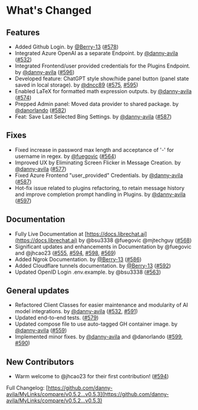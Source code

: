 # What's Changed

## Features

- Added Github Login. by [@Berry-13](https://github.com/Berry-13) ([#578](https://github.com/danny-avila/MyLinks/pull/578))
- Integrated Azure OpenAI as a separate Endpoint. by [@danny-avila](https://github.com/danny-avila) ([#532](https://github.com/danny-avila/MyLinks/pull/532))
- Integrated Frontend/user provided credentials for the Plugins Endpoint. by [@danny-avila](https://github.com/danny-avila) ([#596](https://github.com/danny-avila/MyLinks/pull/596))
- Developed feature: ChatGPT style show/hide panel button (panel state saved in local storage). by [@dncc89](https://github.com/dncc89) ([#575](https://github.com/danny-avila/MyLinks/pull/575), [#595](https://github.com/danny-avila/MyLinks/pull/595))
- Enabled LaTeX for formatted math expression outputs. by [@danny-avila](https://github.com/danny-avila) ([#574](https://github.com/danny-avila/MyLinks/pull/574))
- Prepped Admin panel: Moved data provider to shared package. by [@danorlando](https://github.com/danorlando) ([#582](https://github.com/danny-avila/MyLinks/pull/582))
- Feat: Save Last Selected Bing Settings. by [@danny-avila](https://github.com/danny-avila) ([#587](https://github.com/danny-avila/MyLinks/pull/587))

## Fixes

- Fixed increase in password max length and acceptance of '-' for username in regex. by [@fuegovic](https://github.com/fuegovic) ([#564](https://github.com/danny-avila/MyLinks/pull/564))
- Improved UX by Eliminating Screen Flicker in Message Creation. by [@danny-avila](https://github.com/danny-avila) ([#577](https://github.com/danny-avila/MyLinks/pull/577))
- Fixed Azure Frontend "user_provided" Credentials. by [@danny-avila](https://github.com/danny-avila) ([#587](https://github.com/danny-avila/MyLinks/pull/587))
- Hot-fix issue related to plugins refactoring, to retain message history and improve completion prompt handling in Plugins. by [@danny-avila](https://github.com/danny-avila) ([#597](https://github.com/danny-avila/MyLinks/pull/597))

## Documentation

- Fully Live Documentation at [https://docs.librechat.ai](https://docs.librechat.ai) by @bsu3338 @fuegovic @mjtechguy ([#568](https://github.com/danny-avila/MyLinks/pull/568))
- Significant updates and enhancements in Documentation by @fuegovic and @jhcao23 ([#555](https://github.com/danny-avila/MyLinks/pull/555), [#594](https://github.com/danny-avila/MyLinks/pull/594), [#598](https://github.com/danny-avila/MyLinks/pull/598), [#569](https://github.com/danny-avila/MyLinks/pull/569))
- Added Ngrok Documentation. by [@Berry-13](https://github.com/Berry-13) ([#586](https://github.com/danny-avila/MyLinks/pull/586))
- Added Cloudflare tunnels documentation. by [@Berry-13](https://github.com/Berry-13) ([#592](https://github.com/danny-avila/MyLinks/pull/592))
- Updated OpenID Login .env.example. by @bsu3338 ([#563](https://github.com/danny-avila/MyLinks/pull/563))

## General updates

- Refactored Client Classes for easier maintenance and modularity of AI model integrations. by [@danny-avila](https://github.com/danny-avila) ([#532](https://github.com/danny-avila/MyLinks/pull/532), [#591](https://github.com/danny-avila/MyLinks/pull/591))
- Updated end-to-end tests. ([#579](https://github.com/danny-avila/MyLinks/pull/579))
- Updated compose file to use auto-tagged GH container image. by [@danny-avila](https://github.com/danny-avila) ([#559](https://github.com/danny-avila/MyLinks/pull/559))
- Implemented minor fixes. by [@danny-avila](https://github.com/danny-avila) and @danorlando ([#599](https://github.com/danny-avila/MyLinks/pull/599), [#590](https://github.com/danny-avila/MyLinks/pull/590))

## New Contributors

- Warm welcome to @jhcao23 for their first contribution! ([#594](https://github.com/danny-avila/MyLinks/pull/594))

Full Changelog: [https://github.com/danny-avila/MyLinks/compare/v0.5.2...v0.5.3](https://github.com/danny-avila/MyLinks/compare/v0.5.2...v0.5.3)
